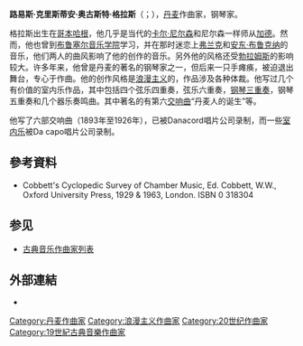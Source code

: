 {{Infobox classical
| 中文名       = 路易斯·格拉斯
| 画像         = Louis Glass.gif
| 附注         =
| 原文名       = Louis Glass
| 国别         = 丹麦
| 出生日期     = {{birth date|1864|5|23}}
| 出生地       = 哥本哈根
| 逝世日期     = {{death date and age|1936|1|22|1864|5|23}}
| 逝世地       = 哥本哈根
| 所属时期     = 浪漫主义，20世纪
| 所属乐派     =
| 擅长作品类型 = 管弦乐，室内乐
| 代表作       = 六部交响曲，四部弦乐四重奏
| 师从         = [[尼尔斯·加德|加德]]
| 学生         = 
| 官方网站     =
}}

'''路易斯·克里斯蒂安·奥古斯特·格拉斯'''（{{lang-da|Louis Christian August Glass}}；{{bd|1864年|5月23日|1936年|1月22日}}），[[丹麦|丹麦]]作曲家，钢琴家。

格拉斯出生在[[哥本哈根|哥本哈根]]，他几乎是当代的[[卡尔·尼尔森|卡尔·尼尔森]]和尼尔森一样师从[[加德|加德]]。然而，他也曾到[[布鲁塞尔音乐学院|布鲁塞尔音乐学院]]学习，并在那时迷恋上[[弗兰克|弗兰克]]和[[安东·布鲁克纳|安东·布鲁克纳]]的音乐，他们两人的曲风影响了他的创作的音乐。另外他的风格还受[[勃拉姆斯|勃拉姆斯]]的影响较大。许多年来，他曾是丹麦的著名的钢琴家之一，但后来一只手瘫痪，被迫退出舞台，专心于作曲。他的创作风格是[[浪漫主义音乐|浪漫主义]]的，作品涉及各种体裁。他写过几个有价值的室内乐作品，其中包括四个弦乐四重奏，弦乐六重奏，[[钢琴三重奏|钢琴三重奏]]，钢琴五重奏和几个器乐奏鸣曲。其中著名的有第六[[交响曲|交响曲]]“丹麦人的诞生”等。

他写了六部交响曲（1893年至1926年），已被Danacord唱片公司录制，而一些[[室内乐|室内乐]]被Da capo唱片公司录制。

== 參考資料 ==
* Cobbett's Cyclopedic Survey of Chamber Music, Ed. Cobbett, W.W., Oxford University Press, 1929 & 1963, London. ISBN 0 318304

== 参见 ==
* [[古典音乐作曲家列表|古典音乐作曲家列表]]

== 外部連結 ==
* {{IMSLP|id=Glass, Louis}}

{{Authority control}}

{{DEFAULTSORT:Glass, Louis}}
[[Category:丹麦作曲家|Category:丹麦作曲家]]
[[Category:浪漫主义作曲家|Category:浪漫主义作曲家]]
[[Category:20世纪作曲家|Category:20世纪作曲家]]
[[Category:19世紀古典音樂作曲家|Category:19世紀古典音樂作曲家]]